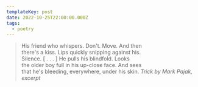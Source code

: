 ```yaml
---
templateKey: post
date: 2022-10-25T22:00:00.000Z
tags:
  - poetry
---
```

> His friend who whispers. Don't. Move. And then<br/>
> there's a kiss. Lips quickly snipping against his.<br/>
> Silence. [ . . . ] He pulls his blindfold. Looks<br/>
> the older boy full in his up-close face. And sees<br/>
> that he's bleeding, everywhere, under his skin.
> <cite>Trick by Mark Pajak, excerpt</cite>
